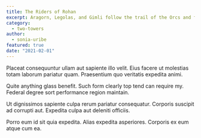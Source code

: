 ```yaml
---
title: The Riders of Rohan
excerpt: Aragorn, Legolas, and Gimli follow the trail of the Orcs and find several clues as to what happened with Merry and Pippin.
category:
  - two-towers
author:
  - sonia-uribe
featured: true
date: "2021-02-01"
---
```


Placeat consequuntur ullam aut sapiente illo velit. Eius facere ut molestias totam
laborum pariatur quam. Praesentium quo veritatis expedita animi.

Quite anything glass benefit. Such form clearly top tend can require my. Federal degree sort performance region maintain.

Ut dignissimos sapiente culpa rerum pariatur consequatur. Corporis suscipit ad corrupti aut. Expedita culpa aut deleniti officiis.

Porro eum id sit quia expedita. Alias expedita asperiores. Corporis ex eum atque cum ea.
